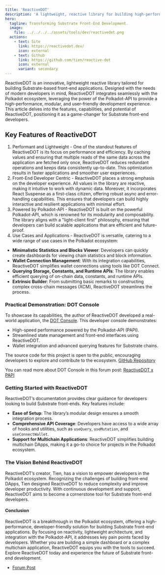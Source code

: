 ```yaml
---
title: 'ReactiveDOT'
description: 'A lightweight, reactive library for building high-performance Substrate front-ends, leveraging Polkadot-API for seamless development.'
hero:
  tagline: Transforming Substrate Front-End Development.
  image: 
    file: ../../../../assets/tools/dev/reactivedot.png
  actions:
    - text: Site
      link: https://reactivedot.dev/
      icon: external
    - text: Github
      link: https://github.com/tien/reactive-dot
      icon: external
      variant: secondary
---
```


ReactiveDOT is an innovative, lightweight reactive library tailored for building Substrate-based front-end applications. Designed with the needs of modern developers in mind, ReactiveDOT integrates seamlessly with the Polkadot ecosystem, leveraging the power of the Polkadot-API to provide a high-performance, modular, and user-friendly development experience. This article delves into the features, capabilities, and potential of ReactiveDOT, positioning it as a game-changer for Substrate front-end developers.

## Key Features of ReactiveDOT
1. Performant and Lightweight - One of the standout features of ReactiveDOT is its focus on performance and efficiency. By caching values and ensuring that multiple reads of the same data across the application are fetched only once, ReactiveDOT reduces redundant operations and keeps data consistently up-to-date. This optimization results in faster applications and smoother user experiences.
2. Front-End Developer Centric - ReactiveDOT places a strong emphasis on the developer experience. All values in the library are reactive, making it intuitive to work with dynamic data. Moreover, it incorporates React Suspense as a first-class citizen, offering robust async and error-handling capabilities. This ensures that developers can build highly interactive and resilient applications with minimal effort.
3. Powered by Polkadot-API - ReactiveDOT is built on the powerful Polkadot-API, which is renowned for its modularity and composability. The library aligns with a "light-client first" philosophy, ensuring that developers can build scalable applications that are efficient and future-proof.
4. Use Cases and Applications - ReactiveDOT is versatile, catering to a wide range of use cases in the Polkadot ecosystem:

- **Minimalistic Statistics and Blocks Viewer**: Developers can quickly create dashboards for viewing chain statistics and block information.
- **Wallet Connection Management**: With its integration capabilities, ReactiveDOT simplifies wallet connections using tools like DOT Connect.
- **Querying Storage, Constants, and Runtime APIs**: The library enables efficient querying of on-chain data, constants, and runtime APIs.
- **Extrinsic Builder**: From submitting basic remarks to constructing complex cross-chain messages (XCM), ReactiveDOT streamlines the process.

### Practical Demonstration: DOT Console
To showcase its capabilities, the author of ReactiveDOT developed a real-world application, the [DOT Console](https://dotconsole.app/). This developer console demonstrates:

- High-speed performance powered by the Polkadot-API (PAPI).
- Streamlined state management and front-end interfaces using ReactiveDOT.
- Wallet integration and advanced querying features for Substrate chains.

The source code for this project is open to the public, encouraging developers to explore and contribute to the ecosystem. [GitHub Repository](https://github.com/tien/dot-console)

You can read more about DOT Console in this forum post: [ReactiveDOT x PAPI](https://forum.polkadot.network/t/show-and-tell-reactivedot-x-papi/9388)

### Getting Started with ReactiveDOT
ReactiveDOT’s documentation provides clear guidance for developers looking to build Substrate front-ends. Key features include:
- **Ease of Setup**: The library’s modular design ensures a smooth integration process.
- **Comprehensive API Coverage**: Developers have access to a wide array of hooks and utilities, such as `useQuery`, `useMutation`, and `useConnectWallet`.
- **Support for Multichain Applications**: ReactiveDOT simplifies building multichain DApps, making it a go-to choice for projects in the Polkadot ecosystem.

### The Vision Behind ReactiveDOT
ReactiveDOT’s creator, Tien, has a vision to empower developers in the Polkadot ecosystem. Recognizing the challenges of building front-end DApps, Tien designed ReactiveDOT to reduce complexity and improve developer productivity. With continuous development and support, ReactiveDOT aims to become a cornerstone tool for Substrate front-end developers.

#### Conclusion
ReactiveDOT is a breakthrough in the Polkadot ecosystem, offering a high-performance, developer-friendly solution for building Substrate front-end applications. By focusing on reactivity, lightweight architecture, and integration with the Polkadot-API, it addresses key pain points faced by developers. Whether you are building a simple dashboard or a complex multichain application, ReactiveDOT equips you with the tools to succeed. Explore ReactiveDOT today and experience the future of Substrate front-end development.

- [Forum Post](https://forum.polkadot.network/t/reactive-dot-a-reactive-library-for-building-substrate-front-ends/8655)